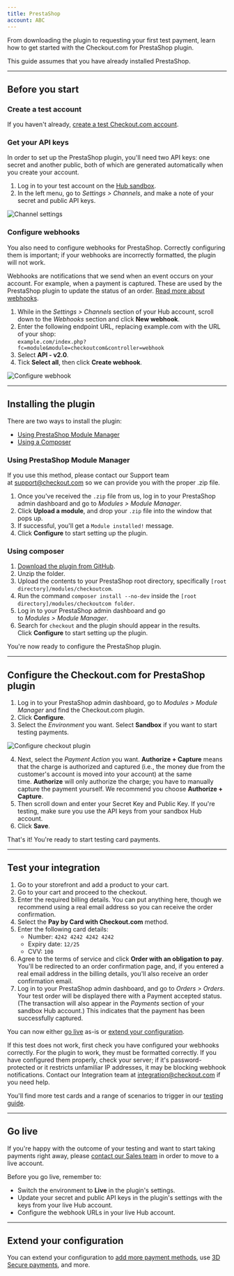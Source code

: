 ```yaml
---
title: PrestaShop
account: ABC
---
```


From downloading the plugin to requesting your first test payment, learn how to get started with the Checkout.com for PrestaShop plugin.

<TipBox variant="info">

This guide assumes that you have already installed PrestaShop.

</TipBox>

---

## Before you start

### Create a test account

If you haven't already, [create a test Checkout.com account](https://www.checkout.com/get-test-account).

### Get your API keys

In order to set up the PrestaShop plugin, you'll need two API keys: one secret and another public, both of which are generated automatically when you create your account.

1.  Log in to your test account on the [Hub sandbox](https://sandbox.checkout.com/).
2.  In the left menu, go to *Settings > Channels*, and make a note of your secret and public API keys.

<img maxWidth={800} src="/docs/Integrate/channel_settings.png" title="Channel settings" />

### Configure webhooks

You also need to configure webhooks for PrestaShop. Correctly configuring them is important; if your webhooks are incorrectly formatted, the plugin will not work.

<TipBox variant="info">

Webhooks are notifications that we send when an event occurs on your account. For example, when a payment is captured. These are used by the PrestaShop plugin to update the status of an order. [Read more about webhooks](/reporting-and-insights/webhooks).

</TipBox>

1.  While in the *Settings > Channels* section of your Hub account, scroll down to the *Webhooks* section and click **New webhook**.
2.  Enter the following endpoint URL, replacing example.com with the URL of your shop:  
    `example.com/index.php?fc=module&module=checkoutcom&controller=webhook`
3.  Select **API - v2.0**.
4.  Tick **Select all**, then click **Create webhook**.

<img
  maxWidth={300}
  src="/docs/Integrate/PrestaShop/configure_webhook.png"
  title="Configure webhook"
/>

---

## Installing the plugin

There are two ways to install the plugin:

- [Using PrestaShop Module Manager](#Using_PrestaShop_Module_Manager)
- [Using a Composer](#Using_composer)

### Using PrestaShop Module Manager

<TipBox variant="note">

If you use this method, please contact our Support team at [support@checkout.com](mailto:support@checkout.com) so we can provide you with the proper .zip file.

</TipBox>

1.  Once you've received the `.zip` file from us, log in to your PrestaShop admin dashboard and go to *Modules > Module Manager*.
2.  Click **Upload a module**, and drop your `.zip` file into the window that pops up.
3.  If successful, you'll get a `Module installed!` message.
4.  Click **Configure** to start setting up the plugin.

### Using composer

1.  [Download the plugin from GitHub](https://github.com/checkout/checkout-prestashop1.7-plugin).
2.  Unzip the folder.
3.  Upload the contents to your PrestaShop root directory, specifically `[root directory]/modules/checkoutcom`.
4.  Run the command `composer install --no-dev` inside the `[root directory]/modules/checkoutcom folder`.
5.  Log in to your PrestaShop admin dashboard and go to *Modules > Module Manager*.
6.  Search for `checkout` and the plugin should appear in the results. Click **Configure** to start setting up the plugin.

You're now ready to configure the PrestaShop plugin.

---

## Configure the Checkout.com for PrestaShop plugin

1.  Log in to your PrestaShop admin dashboard, go to *Modules > Module Manager* and find the Checkout.com plugin.
2.  Click **Configure**.
3.  Select the *Environment* you want. Select **Sandbox** if you want to start testing payments.

<img
  maxWidth={500}
  src="/docs/Integrate/PrestaShop/configure_checkout_plugin.png"
  title="Configure checkout plugin"
/>

4.  Next, select the *Payment Action* you want. **Authorize + Capture** means that the charge is authorized and captured (i.e., the money due from the customer's account is moved into your account) at the same time. **Authorize** will only authorize the charge; you have to manually capture the payment yourself. We recommend you choose **Authorize + Capture**.
5.  Then scroll down and enter your Secret Key and Public Key. If you're testing, make sure you use the API keys from your sandbox Hub account.
6.  Click **Save**.

That's it! You're ready to start testing card payments.

---

## Test your integration

1.  Go to your storefront and add a product to your cart.
2.  Go to your cart and proceed to the checkout.
3.  Enter the required billing details. You can put anything here, though we recommend using a real email address so you can receive the order confirmation.
4.  Select the **Pay by Card with Checkout.com** method.
5.  Enter the following card details:
    - Number: `4242 4242 4242 4242`
    - Expiry date: `12/25`
    - CVV: `100`
6.  Agree to the terms of service and click **Order with an obligation to pay**. You'll be redirected to an order confirmation page, and, if you entered a real email address in the billing details, you'll also receive an order confirmation email.
7.  Log in to your PrestaShop admin dashboard, and go to *Orders > Orders*. Your test order will be displayed there with a Payment accepted status. (The transaction will also appear in the *Payments* section of your sandbox Hub account.) This indicates that the payment has been successfully captured.

<TipBox variant="tip">

You can now either [go live](#Go_live) as-is or [extend your configuration](/integrate/e-commerce-platforms/presta-shop).

</TipBox>
<TipBox variant="note" title="Troubleshooting">

If this test does not work, first check you have configured your webhooks correctly. For the plugin to work, they must be formatted correctly. If you have configured them properly, check your server; if it's password-protected or it restricts unfamiliar IP addresses, it may be blocking webhook notifications. Contact our Integration team at [integration@checkout.com](mailto:integration@checkout.com) if you need help.

</TipBox>
<TipBox variant="info" title="Further testing">

You'll find more test cards and a range of scenarios to trigger in our [testing guide](/testing).

</TipBox>

---

## Go live

If you're happy with the outcome of your testing and want to start taking payments right away, please [contact our Sales team](https://checkout.com/contact-sales) in order to move to a live account.

<TipBox variant="note">

Before you go live, remember to:

- Switch the environment to **Live** in the plugin's settings.
- Update your secret and public API keys in the plugin's settings with the keys from your live Hub account.
- Configure the webhook URLs in your live Hub account.

</TipBox>

---

## Extend your configuration

You can extend your configuration to [add more payment methods](/payments/payment-methods), use [3D Secure payments](/risk-management/3-d-secure), and more.